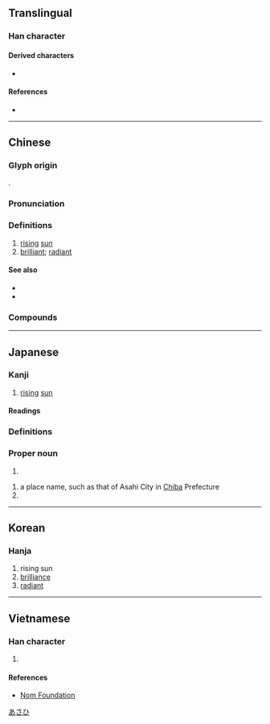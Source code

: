 {{also|旯|旮}}
{{character info}}
==Translingual==
{{stroke order|strokes=6}}

===Han character===
{{Han char|rn=72|rad=日|as=02|sn=6|four=46010|canj=KNA|ids=⿺九日}}

====Derived characters====
* {{l|mul|[[𮎴]], [[𢬐]], [[𣑢]], [[𪺬]], [[𫀯]], [[𮡵]], [[𬲑]], [[𫘲]]}}

====References====
* {{Han ref|kx=0489.190|dkj=13747|dj=0851.010|hdz=21485.040|uh=65ED|ud=26093|bh=A6B0|bd=42672}}

----

==Chinese==
{{zh-forms|alt=旮}}

===Glyph origin===
{{Han etym}}
{{Han compound|九|日|c1=p|c2=s|ls=psc|t2=sun}}.

===Pronunciation===
{{zh-pron
|m=xù
|c=juk1
|mn=qz,tw,xm,zz:hiok
|w=4xioq
|mc=y
|oc=y
|ma=
|cat=n,a
}}

===Definitions===
{{zh-hanzi}}

# [[rising]] [[sun]]
# [[brilliant]]; [[radiant]]

====See also====
* {{zh-l|日出|sunrise}}
* {{zh-l|曉|daybreak}}

===Compounds===
{{zh-der|旭日東升|旭蟹|智旭|旭日初升|旭旦|旭旭|旭日}}

----

==Japanese==

===Kanji===
{{ja-kanji|grade=|rs=日02}}

# [[rising]] [[sun]]

====Readings====
{{ja-readings
|goon=こく
|kanon=きょく
|kun=あさひ-, あき, てる, あきら
}}

===Definitions===
{{ja-kanjitab|あさひ|yomi=k}}
{{ja-see|朝日}}

===Proper noun===
{{ja-pos|あきら|proper}}

# {{given name|ja|male|sort=あきら}}

{{ja-pos|あさひ|proper}}

# a place name, such as that of Asahi City in [[Chiba]] Prefecture
# {{surname|ja|A=a|sort=あさひ}}

[[Category:ja:Cities|あさひ]]

----

==Korean==

===Hanja===
{{ko-hanja|hangeul=욱|eumhun=|rv=uk|mr=uk|y=wuk}}

# rising sun
# [[brilliance]]
# [[radiant]]

----

==Vietnamese==

===Han character===
{{vi-readings|reading=húc|rs=日02}}

# {{rfdef|vi|sort=日02}}

====References====
* [http://nomfoundation.org/common/nom_details.php?codepoint=65ed Nom Foundation]

{{cln|vi|Han tu}}